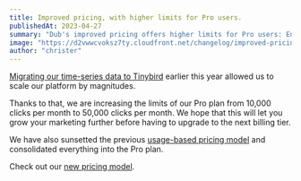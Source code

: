 ```yaml
---
title: Improved pricing, with higher limits for Pro users.
publishedAt: 2023-04-27
summary: "Dub's improved pricing offers higher limits for Pro users: Enjoy an increase from 10,000 to 50,000 clicks per month."
image: "https://d2vwwcvoksz7ty.cloudfront.net/changelog/improved-pricing.png"
author: "christer"
---
```


[Migrating our time-series data to Tinybird](/changelog/tinybird-migration) earlier this year allowed us to scale our platform by magnitudes.

Thanks to that, we are increasing the limits of our Pro plan from 10,000 clicks per month to 50,000 clicks per month. We hope that this will let you grow your marketing further before having to upgrade to the next billing tier.

We have also sunsetted the previous [usage-based pricing model](https://twitter.com/dubdotco/status/1579466952594292737) and consolidated everything into the Pro plan.

Check out our [new pricing model](/pricing).
